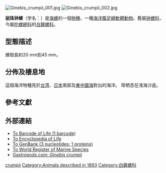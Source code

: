 {{Speciesbox
| taxon = Ginebis crumpii
| image = Ginebis crumpii 003.jpg
| image_caption =  Lateral view of a shell of ''Ginebis crumpii''
| authority = ([[Henry_Augustus_Pilsbry|Pilsbry]], 1893)
| synonyms_ref = 
| synonyms = 
| display_parents = 5
}}
[[File:Ginebis_crumpii_001.jpg|thumb]]
[[File:Ginebis_crumpii_002.jpg|thumb]]

'''丽珠钟螺'''（学名：''{{lang|la|Ginebis crumpii}}''）是[[海螺|海螺]]的一個[[種_(生物)|物種]]，一種[[海洋生物|海洋]][[腹足綱|腹足綱]][[軟體動物|軟體動物]]{{r|WoRMS_547268|Poppe 2006|shell_101}}。舊屬[[钟螺科|钟螺科]]{{r|shell_101}}，今屬[[陀螺總科|陀螺總科]]的[[白鐘螺科|白鐘螺科]]{{r|WoRMS_547268}}。

==型態描述==
螺殼長約20 mm到45 mm。

==分佈及棲息地==
這個海洋物種見於[[台湾|台湾]]{{r|shell_101}}、[[日本|日本]]南部及[[東中國海|東中國海]]對出的海洋。
常栖息在浅海沙底。

==參考文獻==
{{reflist |refs=
<ref name="shell_101">{{cite web
 |url=http://shell.sinica.edu.tw/chinese/shellbase_detail.php?science_no=101
 |title=国际贝库：丽珠钟螺
 |publisher=台湾贝类资料库
 |accessdate=2018-03-24
 |language=zh-hant
 |archive-date=2016-03-04
 |archive-url=https://web.archive.org/web/20160304111436/http://shell.sinica.edu.tw/chinese/shellbase_detail.php?science_no=101
 |dead-url=no
 }}</ref>
<ref name="Poppe 2006">Poppe G.T., Tagaro S.P. & Dekker H. (2006) The Seguenziidae, Chilodontidae, Trochidae, Calliostomatidae and Solariellidae of the Philippine Islands. Visaya Supplement 2: 1-228.</ref>
<ref name="WoRMS_547268">{{WoRMS |id=547268 |last=Bouchet |first=P. |authorlink=菲利普·布歇特 |year=2012 |title= ''Ginebis crumpii'' (Pilsbry, 1893) |access-date=2013-04-14 }}</ref>
}}

==外部連結==
* [http://www.boldsystems.org/index.php/Taxbrowser_Taxonpage?taxid=201619 To Barcode of Life (1 barcode)] {{Wayback|url=http://www.boldsystems.org/index.php/Taxbrowser_Taxonpage?taxid=201619 |date=20160304090157 }}
* [http://www.eol.org/pages/4798336 To Encyclopedia of Life] {{Wayback|url=http://www.eol.org/pages/4798336 |date=20190221073650 }}
* [https://www.ncbi.nlm.nih.gov/Taxonomy/Browser/wwwtax.cgi?id=529726&lvl=0 To GenBank (3 nucleotides; 1 proteins)] {{Wayback|url=https://www.ncbi.nlm.nih.gov/Taxonomy/Browser/wwwtax.cgi?id=529726&lvl=0 |date=20180324171924 }}
* [http://www.marinespecies.org/aphia.php?p=taxdetails&id=547268 To World Register of Marine Species] {{Wayback|url=http://www.marinespecies.org/aphia.php?p=taxdetails&id=547268 |date=20181020182035 }}
* [http://www.gastropods.com/0/Shell_2340.shtml Gastropods.com: ''Ginebis crumpii''] {{Wayback|url=http://www.gastropods.com/0/Shell_2340.shtml |date=20200108002307 }}

{{Taxonbar|from=Q10877610}}
[[Category:Ginebis|crumpii]]
[[Category:Animals_described_in_1893|Category:Animals described in 1893]]
[[Category:白鐘螺科|Category:白鐘螺科]]
{{Mollusc-stub}}